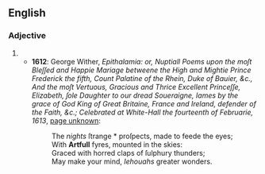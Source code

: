 ==English==

===Adjective===
{{en-adj}}

# {{obsolete spelling of|en|artful}}
#* '''1612''': George Wither, ''Epithalamia: or, Nuptiall Poems upon the moſt Bleſſed and Happie Mariage betweene the High and Mightie Prince Frederick the fifth, Count Palatine of the Rhein, Duke of Bauier, &c., And the moſt Vertuous, Gracious and Thrice Excellent Princeſſe, Elizabeth, ſole Daughter to our dread Soueraigne, Iames by the grace of God King of Great Britaine, France and Ireland, defender of the Faith, &c.; Celebrated at White-Hall the fourteenth of Februarie, 1613'', [http://books.google.co.uk/books?id=Wlj902XoqkkC&pg=PT18&dq=%22artfull%22&hl=en&ei=DbhZTJyTAYj44ganp6CKDQ&sa=X&oi=book_result&ct=result&resnum=4&ved=0CDkQ6AEwAw#v=onepage&q=%22artfull%22&f=false page unknown]:
#*: The ''nights'' ſtrange * proſpects, made to feede the eyes;<br/>With '''Artfull''' fyres, mounted in the skies:<br/>Graced with horred claps of ſulphury thunders;<br/>May make your mind, ''Iehouahs'' greater wonders.